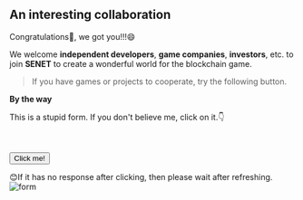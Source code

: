 ## An interesting collaboration

Congratulations🎉, we got you!!!😄

We welcome **independent developers**, **game companies**, **investors**, etc. to join **SENET** to create a wonderful world for the blockchain game. 

>If you have games or projects to cooperate, try the following button.

**By the way**

This is a stupid form. If you don't believe me, click on it.👇


<div>
<br>
</br>
  <button 
    data-tf-slider="o7QT1rQu" 
    data-tf-position="right" 
    data-tf-opacity="100" 
    data-tf-iframe-props="title=Senet Wiki Form" 
    data-tf-transitive-search-params 
    data-tf-medium="snippet" 
    style={{ 
      all: 'unset', 
      fontFamily: 'Helvetica,Arial,sans-serif',
      display: 'inline-block',
      maxWidth: '100%',
      whiteSpace: 'nowrap',
      overflow: 'hidden',
      textOverflow: 'ellipsis',
      backgroundColor: '#E5FF84',
      color: '#000',
      fontSize: '16px',
      borderRadius: '25px',
      padding: '0 30px',
      fontWeight: 'bold',
      height: '50px',
      cursor: 'pointer',
      lineHeight: '50px',
      textAlign: 'center',
      margin: '0',
      textDecoration: 'none'
    }}>Click me!</button>
  <script src="//embed.typeform.com/next/embed.js"></script>
</div>

😊If it has no response after clicking, then please wait after refreshing.
![form](./public/formpic.png)